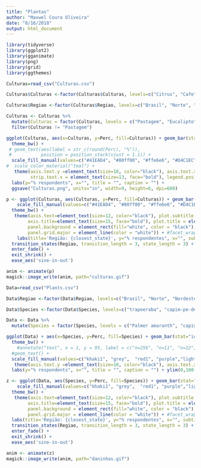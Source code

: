 ```yaml
---
title: "Plantas"
author: "Maxwel Coura Oliveira"
date: "8/16/2018"
output: html_document
---
```




```r
library(tidyverse)
library(ggplot2)
library(gganimate)
library(png)
library(grid)
library(ggthemes)
```

```r
Culturas=read_csv("Culturas.csv")
```


```r
Culturas$Culturas <-factor(Culturas$Culturas, levels=c("Citrus", "Cafe", "Milho", "Algodao", "Feijao", "Eucalipto", "Pastagem", "Arroz",  "Sorgo",  "Soja", "Cana-de-acuca", "HF", "Trigo", "Culturas de inverno (aveia, cevada, triticale)"), labels=c("Citrus", "Café", "Milho", "Algodão", "Feijão", "Eucalipto", "Pastagem", "Arroz",  "Sorgo",  "Soja", "Cana-de-açucar", "Olerícolas", "Trigo", "Culturas de inverno"))

Culturas$Regiao <-factor(Culturas$Regiao, levels=c("Brasil", "Norte", "Nordeste", "Centro", "Sudeste", "Sul"), labels=c("Brasil", "Norte", "Nordeste", "Centro-Oeste", "Sudeste", "Sul"))
```


```r
Culturas <- Culturas %>% 
  mutate(Culturas = factor(Culturas, levels = c("Pastagem", "Eucalipto", "Citrus", "Café", "Olerícolas", "Algodão", "Sorgo", "Cana-de-açucar", "Arroz", "Culturas de inverno", "Trigo", "Feijão", "Milho", "Soja"))) %>% 
  filter(Culturas != "Pastagem")

ggplot(Culturas, aes(x=Culturas, y=Perc, fill=Culturas)) + geom_bar(stat="identity", width = 0.7, color="black", sort=TRUE) + facet_wrap(~Regiao) + coord_flip() + 
  theme_bw() +
 # geom_text(aes(label = str_c(round(Perc), "%")),
 #           position = position_stack(vjust = 1.1)) +
  scale_fill_manual(values=c("#41EAD4", "#80ff00", "#ffe6e6", "#D4C1EC", "#FB6376", "#DECBB7", "#21468B", "#ED7D3A", "#FFFFFF", "#74ACDFFF", "#fed100", "#000000", "#009b3a", "#D91023")) +
#  scale_color_material("teal") +
   theme(axis.text.y =element_text(size=10, color="black"), axis.text.x =element_text(size=10, color="black"), plot.title = element_text(size=18, hjust = 0.4, color="red"),  axis.title=element_text(size=15, face="bold"), plot.caption = element_text(size=6),
         strip.text.x = element_text(size=13, face="bold"), legend.position="none", panel.grid = element_blank()) + 
  labs(y="% respondents", x="", title = "", caption = "") +
  ggsave("Culturas.png", units="in", width=9, height=6, dpi=600)
```



```r
p <- ggplot(Culturas, aes(Culturas, y=Perc, fill=Culturas)) + geom_bar(stat="identity", width=0.5, color="black") + coord_flip() + 
    scale_fill_manual(values=c("#41EAD4", "#80ff00", "#ffe6e6", "#D4C1EC", "#FB6376", "#DECBB7", "#21468B", "#ED7D3A", "#FFFFFF", "#74ACDFFF", "#fed100", "#000000", "#009b3a", "#D91023")) +
  theme_bw() +
   theme(axis.text=element_text(size=12, color="black"), plot.subtitle = element_text(hjust = 0.5),  legend.position="none",
        axis.title=element_text(size=15, face="bold"), plot.title = element_text(size=15, face="bold", hjust = 0.5),
        panel.background = element_rect(fill="white", color = "black"),
        panel.grid.major = element_line(color = "white")) + #facet_wrap(~Region) + 
    labs(title='Região: {closest_state}', y="% respondentes", x="", subtitle = "Culturas mais manejadas no Brasil", caption = "Fonte: Weed Techonology Journal") + ylim(0,100) + #annotation_custom(g, xmin=-Inf, xmax=95, ymin=90, ymax=98) +
  transition_states(Regiao, transition_length = 3, state_length = 3) +
  enter_fade() +
  exit_shrink() +
  ease_aes('sine-in-out')  

anim <- animate(p)
magick::image_write(anim, path="culturas.gif")
```


```r
Data=read_csv("Plants.csv")

Data$Regiao <-factor(Data$Regiao, levels=c("Brasil", "Norte", "Nordeste", "Centro", "Sudeste", "Sul"), labels=c("Brasil", "Norte", "Nordeste", "Centro-Oeste", "Sudeste", "Sul"))

Data$Species <-factor(Data$Species, levels=c("trapoeraba", "capim-pe-de-galinha", "capim colchao", "buva", "azevem", "capim massambara", "leiteiro",  "corda-de-viola", "Palmer", "caruru", "picao", "capim-amargoso", "capim-branco", "poaia-branca",    "tiririca", "arroz vermelho"),labels=c("trapoeraba", "capim-pé-de-galinha", "capim colchão", "buva", "azevém", "capim massambará", "leiteiro",  "corda-de-viola", "Palmer amaranth", "caruru", "picão", "capim-amargoso", "capim-branco", "poaia-branca","tiririca", "arroz vermelho"))
```



```r
Data <- Data %>% 
  mutate(Species = factor(Species, levels = c("Palmer amaranth", "capim-branco", "capim massambará", "caruru", "azevém", "poaia-branca", "capim colchão", "arroz vermelho", "leiteiro", "picão", "tiririca", "capim-pé-de-galinha", "trapoeraba", "corda-de-viola",  "capim-amargoso", "buva")))

ggplot(Data) + aes(x=Species, y=Perc, fill=Species) + geom_bar(stat="identity", width = 0.7, color="black", sort=TRUE) + facet_wrap(~Regiao) + coord_flip() + #theme_economist_white() +
  theme_bw() +
    #annotate("text", x = 1, y = 95, label = c("n=256", "n=11", "n=22", "n=57", "n=93", "n=113"), size=3) +
  #geom_text() +
  scale_fill_manual(values=c("khaki1", "grey",  "red1", "purple","lightblue", "blue",  "turquoise1", "lightgreen", "palegoldenrod", "darkgreen", "pink",  "orange", "tomato4", "gold", "snow", "grey15")) +
   theme(axis.text.y =element_text(size=10, color="black"), axis.text.x =element_text(size=10, color="black"), plot.title = element_text(size=18, hjust = 0.0, color="red"),  axis.title = element_text(size=15, face="bold"), plot.caption = element_text(size=6), strip.text.x = element_text(size=13, face="bold"), legend.position="none", panel.grid = element_blank()) + 
  labs(y="% respondents", x="", title = "", caption = "") + ylim(0,100) 
```


```r
z <- ggplot(Data, aes(Species, y=Perc, fill=Species)) + geom_bar(stat="identity", width=0.5, color="black") + coord_flip() + 
    scale_fill_manual(values=c("khaki1", "grey",  "red1", "purple","lightblue", "blue",  "turquoise1", "lightgreen", "palegoldenrod", "darkgreen", "pink",  "orange", "tomato4", "gold", "snow", "grey15")) +
  theme_bw() +
   theme(axis.text=element_text(size=12, color="black"), plot.subtitle = element_text(hjust = 0.5),  legend.position="none",
        axis.title=element_text(size=15, face="bold"), plot.title = element_text(size=15, face="bold", hjust = 0.5),
        panel.background = element_rect(fill="white", color = "black"),
        panel.grid.major = element_line(color = "white")) + #facet_wrap(~Region) + 
  labs(title='Região: {closest_state}', y="% respondentes", x="", subtitle = "Plantas daninhas mais problemáticas no Brasil", caption = "Fonte: Weed Techonology Journal") + ylim(0,100) + #annotation_custom(g, xmin=-Inf, xmax=95, ymin=90, ymax=98) +
  transition_states(Regiao, transition_length = 3, state_length = 3) +
  enter_fade() +
  exit_shrink() +
  ease_aes('sine-in-out')  

anim <- animate(z)
magick::image_write(anim, path="daninhas.gif")
```